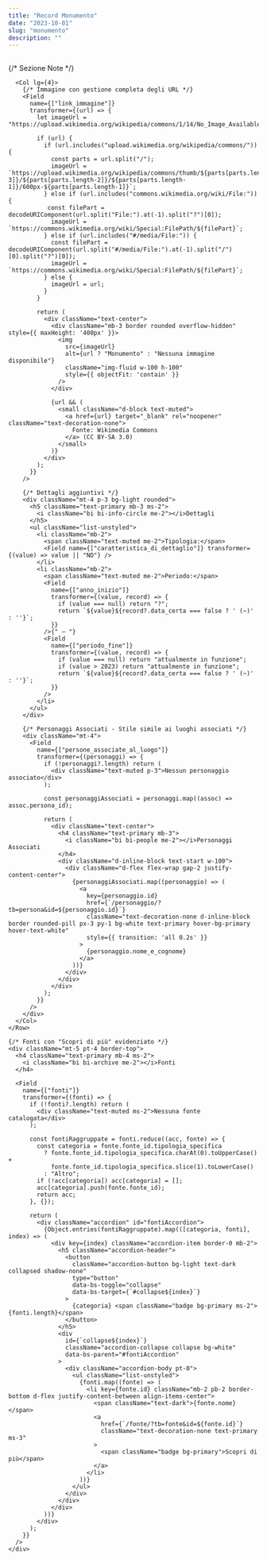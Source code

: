 ```yaml
---
title: "Record Monumento"
date: "2023-10-01"
slug: "monumento"
description: ""
---
```



<Record>
<div className="p-3 text-white bg-primary rounded-top border-top border-5 border-danger">
  <div className="ms-3">
    <h2 className="mb-1">
      <Field name={["nome_luogo"]} />
    </h2>
    <div className="fs-5">
      <Field name={["tipo_monumento"]} />
    </div>
  </div>
</div>

  <div className="p-4 bg-white border rounded-bottom shadow-sm">
    <Row className="g-4">
      <Col lg={8}>
        {/* Sezione Note */}
        <div className="p-4 border rounded bg-light">
          <Field name={["note"]} />
        </div>
      </Col>

      <Col lg={4}>
        {/* Immagine con gestione completa degli URL */}
        <Field
          name={["link_immagine"]}
          transformer={(url) => {
            let imageUrl = "https://upload.wikimedia.org/wikipedia/commons/1/14/No_Image_Available.jpg";
            
            if (url) {
              if (url.includes("upload.wikimedia.org/wikipedia/commons/")) {
                const parts = url.split("/");
                imageUrl = `https://upload.wikimedia.org/wikipedia/commons/thumb/${parts[parts.length-3]}/${parts[parts.length-2]}/${parts[parts.length-1]}/600px-${parts[parts.length-1]}`;
              } else if (url.includes("commons.wikimedia.org/wiki/File:")) {
               const filePart = decodeURIComponent(url.split("File:").at(-1).split("?")[0]);
                imageUrl = `https://commons.wikimedia.org/wiki/Special:FilePath/${filePart}`;
              } else if (url.includes("#/media/File:")) {
                const filePart = decodeURIComponent(url.split("#/media/File:").at(-1).split("/")[0].split("?")[0]);
                imageUrl = `https://commons.wikimedia.org/wiki/Special:FilePath/${filePart}`;
              } else {
                imageUrl = url;
              }
            }

            return (
              <div className="text-center">
                <div className="mb-3 border rounded overflow-hidden" style={{ maxHeight: '400px' }}>
                  <img
                    src={imageUrl}
                    alt={url ? "Monumento" : "Nessuna immagine disponibile"}
                    className="img-fluid w-100 h-100"
                    style={{ objectFit: 'contain' }}
                  />
                </div>
                
                {url && (
                  <small className="d-block text-muted">
                    <a href={url} target="_blank" rel="noopener" className="text-decoration-none">
                      Fonte: Wikimedia Commons
                    </a> (CC BY-SA 3.0)
                  </small>
                )}
              </div>
            );
          }}
        />

        {/* Dettagli aggiuntivi */}
        <div className="mt-4 p-3 bg-light rounded">
          <h5 className="text-primary mb-3 ms-2">
            <i className="bi bi-info-circle me-2"></i>Dettagli
          </h5>
          <ul className="list-unstyled">
            <li className="mb-2">
              <span className="text-muted me-2">Tipologia:</span>
              <Field name={["caratteristica_di_dettaglio"]} transformer={(value) => value || "ND"} />
            </li>
            <li className="mb-2">
              <span className="text-muted me-2">Periodo:</span>
              <Field 
                name={["anno_inizio"]} 
                transformer={(value, record) => {
                  if (value === null) return "?";
                  return `${value}${record?.data_certa === false ? ' (~)' : ''}`;
                }} 
              />{" — "}
              <Field 
                name={["periodo_fine"]} 
                transformer={(value, record) => {
                  if (value === null) return "attualmente in funzione";
                  if (value > 2023) return "attualmente in funzione";
                  return `${value}${record?.data_certa === false ? ' (~)' : ''}`;
                }} 
              />
            </li>
          </ul>
        </div>

        {/* Personaggi Associati - Stile simile ai luoghi associati */}
        <div className="mt-4">
          <Field 
            name={["persone_associate_al_luogo"]}
            transformer={(personaggi) => {
              if (!personaggi?.length) return (
                <div className="text-muted p-3">Nessun personaggio associato</div>
              );

              const personaggiAssociati = personaggi.map((assoc) => assoc.persona_id);
              
              return (
                <div className="text-center">
                  <h4 className="text-primary mb-3">
                    <i className="bi bi-people me-2"></i>Personaggi Associati
                  </h4>
                  <div className="d-inline-block text-start w-100">
                    <div className="d-flex flex-wrap gap-2 justify-content-center">
                      {personaggiAssociati.map((personaggio) => (
                        <a 
                          key={personaggio.id}
                          href={`/personaggio/?tb=persona&id=${personaggio.id}`}
                          className="text-decoration-none d-inline-block border rounded-pill px-3 py-1 bg-white text-primary hover-bg-primary hover-text-white"
                          style={{ transition: 'all 0.2s' }}
                        >
                          {personaggio.nome_e_cognome}
                        </a>
                      ))}
                    </div>
                  </div>
                </div>
              );
            }}
          />
        </div>
      </Col>
    </Row>

    {/* Fonti con "Scopri di più" evidenziato */}
    <div className="mt-5 pt-4 border-top">
      <h4 className="text-primary mb-4 ms-2">
        <i className="bi bi-archive me-2"></i>Fonti
      </h4>
      
      <Field 
        name={["fonti"]}
        transformer={(fonti) => {
          if (!fonti?.length) return (
            <div className="text-muted ms-2">Nessuna fonte catalogata</div>
          );

          const fontiRaggruppate = fonti.reduce((acc, fonte) => {
            const categoria = fonte.fonte_id.tipologia_specifica 
              ? fonte.fonte_id.tipologia_specifica.charAt(0).toUpperCase() + 
                fonte.fonte_id.tipologia_specifica.slice(1).toLowerCase()
              : "Altro";
            if (!acc[categoria]) acc[categoria] = [];
            acc[categoria].push(fonte.fonte_id);
            return acc;
          }, {});

          return (
            <div className="accordion" id="fontiAccordion">
              {Object.entries(fontiRaggruppate).map(([categoria, fonti], index) => (
                <div key={index} className="accordion-item border-0 mb-2">
                  <h5 className="accordion-header">
                    <button 
                      className="accordion-button bg-light text-dark collapsed shadow-none" 
                      type="button" 
                      data-bs-toggle="collapse" 
                      data-bs-target={`#collapse${index}`}
                    >
                      {categoria} <span className="badge bg-primary ms-2">{fonti.length}</span>
                    </button>
                  </h5>
                  <div 
                    id={`collapse${index}`} 
                    className="accordion-collapse collapse bg-white"
                    data-bs-parent="#fontiAccordion"
                  >
                    <div className="accordion-body pt-0">
                      <ul className="list-unstyled">
                        {fonti.map((fonte) => (
                          <li key={fonte.id} className="mb-2 pb-2 border-bottom d-flex justify-content-between align-items-center">
                            <span className="text-dark">{fonte.nome}</span>
                            <a 
                              href={`/fonte/?tb=fonte&id=${fonte.id}`}
                              className="text-decoration-none text-primary ms-3"
                            >
                              <span className="badge bg-primary">Scopri di più</span>
                            </a>
                          </li>
                        ))}
                      </ul>
                    </div>
                  </div>
                </div>
              ))}
            </div>
          );
        }}
      />
    </div>
  </div>
</Record>